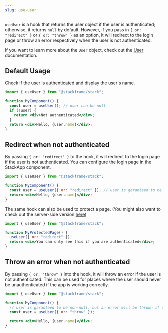 ```yaml
---
slug: use-user
---
```


`useUser` is a hook that returns the user object if the user is authenticated; otherwise, it returns `null` by default. However, if you pass in `{ or: "redirect" }` or `{ or: "throw" }` as an option, it will redirect to the login page or throw an error respectively when the user is not authenticated.

If you want to learn more about the `User` object, check out the [User](./user.mdx) documentation.

## Default Usage

Check if the user is authenticated and display the user's name.
```jsx
import { useUser } from "@stackframe/stack";

function MyComponent() {
  const user = useUser(); // user can be null
  if (!user) {
    return <div>Not authenticated</div>;
  }
  return <div>Hello, {user.name}</div>;
}
```

## Redirect when not authenticated
By passing `{ or: "redirect" }` to the hook, it will redirect to the login page if the user is not authenticated. You can configure the login page in the StackApp component.
```jsx
import { useUser } from "@stackframe/stack";

function MyComponent() {
  const user = useUser({ or: "redirect" }); // user is garanteed to be non-null
  return <div>Hello, {user.name}</div>;
}
```

The same hook can also be used to protect a page. (You might also want to check out the server-side version [here](../getting-started/users.mdx))
```jsx
import { useUser } from "@stackframe/stack";

function MyProtectedPage() {
  useUser({ or: "redirect" });
  return <div>You can only see this if you are authenticated</div>;
}
```

## Throw an error when not authenticated

By passing `{ or: "throw" }` into the hook, it will throw an error if the user is not authenticated. This can be used for places where the user should never be unauthenticated if the app is working correctly.
```jsx
import { useUser } from "@stackframe/stack";

function MyComponent() {
  // user is garanteed to be non-null, but an error will be thrown if the user is not authenticated
  const user = useUser({ or: "throw" }); 

  return <div>Hello, {user.name}</div>;
}
